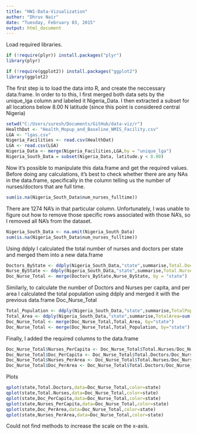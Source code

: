 ```yaml
---
title: "HW1-Data-Vizualization"
author: "Dhruv Nair"
date: "Tuesday, February 03, 2015"
output: html_document
---
```

Load required libraries. 

```r
if (!require(plyr)) install.packages("plyr")
library(plyr)

if (!require(ggplot2)) install.packages("ggplot2")
library(ggplot2)
```

The first step is to load the data into R, and create the neccessary data.frame. In order to to this, I first merged both data sets by the unique_lga column and labeled it Nigeria_Data. I then extracted a subset for all locations below 8.00 N latitude (since this point is considered central Nigeria)

```r

setwd("C:/Users/suresh/Documents/GitHub/data-viz/r")
HealthDat <- "Health_Mopup_and_Baseline_NMIS_Facility.csv"
LGA <- "lgas.csv"
Nigeria_Facilities <- read.csv(HealthDat)
LGA <- read.csv(LGA)
Nigeria_Data <- merge(Nigeria_Facilities,LGA,by = "unique_lga")
Nigeria_South_Data = subset(Nigeria_Data, latitude.y < 8.00)
```

Now it's possible to manipulate this data.frame and get the required values. Before doing any calculations, it's best to check whether there are any NAs in the data.frame, specifically in the column telling us the number of nurses/doctors that are full time. 

```r
sum(is.na(Nigeria_South_Data$num_nurses_fulltime))

```

There are 1274 NA's in that particular column. Unfortunately, I was unable to figure out how to remove those specific rows associated with those NA's, so I removed all NA's from the dataset.

```r
Nigeria_South_Data <- na.omit(Nigeria_South_Data)
sum(is.na(Nigeria_South_Data$num_nurses_fulltime))
```

Using ddply I calculated the total number of nurses and doctors per state and merged them into a new data.frame

```r

Doctors_ByState <- ddply(Nigeria_South_Data,"state",summarise,Total.Doctors=sum(num_doctors_fulltime))
Nurse_ByState <- ddply(Nigeria_South_Data,"state",summarise,Total.Nurses=sum(num_nurses_fulltime))
Doc_Nurse_Total <- merge(Doctors_ByState,Nurse_ByState, by = "state")
```

Similarly, to calculate the number of Doctors and Nurses per capita, and per area I calculated the total population using ddply and merged it with the previous data.frame Doc_Nurse_Total

```r
Total_Population <- ddply(Nigeria_South_Data,"state",summarise,TotalPopulation = sum(pop_2006))
Total_Area <- ddply(Nigeria_South_Data,"state",summarise,TotalArea=sum(area_sq_km))
Doc_Nurse_Total <- merge(Doc_Nurse_Total,Total_Area, by="state")
Doc_Nurse_Total <- merge(Doc_Nurse_Total,Total_Population, by="state")
```

Finally, I added the required columns to the data.frame

```r
Doc_Nurse_Total$Nurses_PerCapita <- Doc_Nurse_Total$Total.Nurses/Doc_Nurse_Total$TotalPopulation
Doc_Nurse_Total$Doc_PerCapita <- Doc_Nurse_Total$Total.Doctors/Doc_Nurse_Total$TotalPopulation
Doc_Nurse_Total$Nurses_PerArea <- Doc_Nurse_Total$Total.Nurses/Doc_Nurse_Total$TotalArea
Doc_Nurse_Total$Doc_PerArea <- Doc_Nurse_Total$Total.Doctors/Doc_Nurse_Total$TotalArea
```

Plots 

```r

qplot(state,Total.Doctors,data=Doc_Nurse_Total,color=state)
qplot(state,Total.Nurses,data=Doc_Nurse_Total,color=state)
qplot(state,Doc_PerCapita,data=Doc_Nurse_Total,color=state)
qplot(state,Nurses_PerCapita,data=Doc_Nurse_Total,color=state)
qplot(state,Doc_PerArea,data=Doc_Nurse_Total,color=state)
qplot(state,Nurses_PerArea,data=Doc_Nurse_Total,color=state)

```

Could not find methods to increase the scale on the x-axis. 

